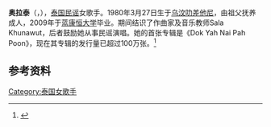 {{expand|time=2010-09-10T02:44:31+00:00}}
{{refimprove|time=2010-09-10T02:44:31+00:00}}
{{Infobox musical artist
| honorific_prefix    = 
| name                = 
| honorific_suffix    = 
| image               = 
| image_size          = 
| landscape           = 
| alt                 = 
| caption             = 
| background          = 女歌手
| birth_name          = 
| native_name         = ต่าย อรทัย
| native_name_lang    = th
| alias               = 
| nationality         = 
| birth_date          = {{birth date and age|1980|3|27}}
| birth_place         = {{THA}}[[乌汶叻差他尼|乌汶叻差他尼]]
| origin              = 
| spouse              = 
| children            = 
| genre               = [[民謠|民謠]]
| occupation          = [[歌手|歌手]]，[[演员|演员]]
| instrument          = 
| years_active        = 1999年－至今
| label               = [[GMM_Grammy|GMM Grammy]]
| associated_acts     = 
| website             = 
| notable_instruments = 
| module              = 
| module2             = 
| module3             = 
}}
'''奥拉泰'''（{{lang-th|ต่าย อรทัย}}，{{bd|1980年|3月27日|}}），[[泰国|泰国]][[民谣|民谣]]女歌手。1980年3月27日生于[[乌汶叻差他尼|乌汶叻差他尼]]，由祖父抚养成人，2009年于[[蓝康恒大学|蓝康恒大学]]毕业。期间结识了作曲家及音乐教师Sala Khunawut，后者鼓励她从事民谣演唱。她的首张专辑是《Dok Yah Nai Pah Poon》，现在其专辑的发行量已超过100万张。<ref>{{Cite web |url=http://www.thaiguidetothailand.com/thailand-music/luktung-tai-orathai/ |title=Luktung - Tai Orathai |access-date=2010-09-10 |archive-date=2010-04-14 |archive-url=https://web.archive.org/web/20100414182300/http://www.thaiguidetothailand.com/thailand-music/luktung-tai-orathai/ |dead-url=no }}</ref>

==参考资料==
{{reflist}}
{{DEFAULTSORT:Orathai, Tai}}
[[Category:泰国女歌手|Category:泰国女歌手]]